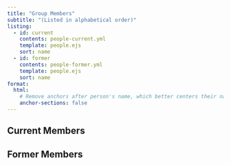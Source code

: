 ```yaml
---
title: "Group Members"
subtitle: "(Listed in alphabetical order)"
listing: 
  - id: current
    contents: people-current.yml
    template: people.ejs
    sort: name
  - id: former
    contents: people-former.yml
    template: people.ejs
    sort: name
format: 
  html: 
    # Remove anchors after person's name, which better centers their name
    anchor-sections: false 
---
```


## Current Members

::: {#current}
:::

## Former Members

::: {#former}
:::
